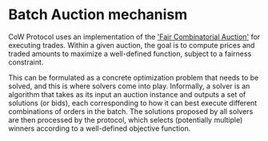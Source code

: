 # Batch Auction mechanism

CoW Protocol uses an implementation of the ['Fair Combinatorial Auction'](https://arxiv.org/abs/2408.12225) for executing trades. Within a given auction, the goal is to compute prices and traded amounts to maximize a well-defined function, subject to a fairness constraint.

This can be formulated as a concrete optimization problem that needs to be solved, and this is where solvers come into play. Informally, a solver is an algorithm that takes as its input an auction instance and outputs a set of solutions (or bids), each corresponding to how it can best execute different combinations of orders in the batch. The solutions proposed by all solvers are then processed by the protocol, which selects (potentially multiple) winners according to a well-defined objective function.
